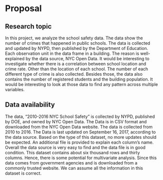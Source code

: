 # Proposal

## Research topic

In this project, we analyze the school safety data. The data show the number of crimes that happened in public schools. The data is collected and updated by NYPD, then published by the Department of Education. Each observation unit in the data frame in a building. The reason is well-explained by the data source, NYC Open Data. It would be interesting to investigate whether there is a correlation between school location and crime rate. Other than the location of each school. The number of each different type of crime is also collected. Besides those, the data also contains the number of registered students and the building population. It would be interesting to look at those data to find any pattern across multiple variables. 

## Data availability

The data, “2010-2016 NYC School Safety” is collected by NYPD, published by DOE, and owned by NYC Open Data. The Data is in CSV format and downloaded from the NYC Open Data website. The data is collected from 2010 to 2016. The Data is last updated on September 16, 2017, according to the data source. Based on the type of this dataset, no more updates should be expected. An additional file is provided to explain each column's name. Overall the data source is very easy to find and the data file is in good condition. This dataset contains about six thousand rows and thirty columns. Hence, there is some potential for multivariate analysis. Since this data comes from government agencies and is downloaded from a commonly trusted website. We can assume all the information in this dataset is correct.
